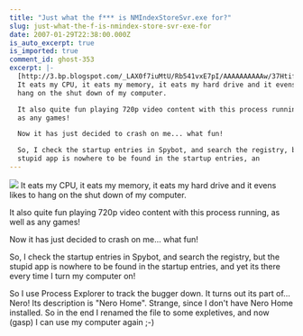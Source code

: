 ```yaml
---
title: "Just what the f*** is NMIndexStoreSvr.exe for?"
slug: just-what-the-f-is-nmindex-store-svr-exe-for
date: 2007-01-29T22:38:00.000Z
is_auto_excerpt: true
is_imported: true
comment_id: ghost-353
excerpt: |-
  [http://3.bp.blogspot.com/_LAX0f7iuMtU/Rb541vxE7pI/AAAAAAAAAAw/37HtifhTE0A/s1600-h/nerofun.png]
  It eats my CPU, it eats my memory, it eats my hard drive and it evens likes to
  hang on the shut down of my computer.

  It also quite fun playing 720p video content with this process running, as well
  as any games!

  Now it has just decided to crash on me... what fun!

  So, I check the startup entries in Spybot, and search the registry, but the
  stupid app is nowhere to be found in the startup entries, an
---
```


![](./nerofun.png) It eats my CPU, it eats my memory, it eats my hard drive and
it evens likes to hang on the shut down of my computer.

It also quite fun playing 720p video content with this process running, as well
as any games!

Now it has just decided to crash on me... what fun!

So, I check the startup entries in Spybot, and search the registry, but the
stupid app is nowhere to be found in the startup entries, and yet its there
every time I turn my computer on!

So I use Process Explorer to track the bugger down. It turns out its part of...
Nero! Its description is "Nero Home". Strange, since I don't have Nero Home
installed. So in the end I renamed the file to some expletives, and now (gasp) I
can use my computer again ;-)
